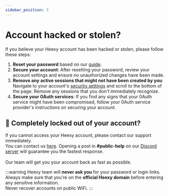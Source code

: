 ---
sidebar_position: 3
---
# Account hacked or stolen?
If you believe your Heexy account has been hacked or stolen, please follow these steps:
1. **Reset your password** based on our [guide](https://docs.heexy.org/account/resetpassword).
2. **Secure your account**: After resetting your password, review your account settings and ensure no unauthorized changes have been made.
3. **Remove any active sessions that might not have been created by you**: Navigate to your account's [security settings](https://account.heexy.org/settings#security) and scroll to the bottom of the page. Remove any sessions that you don't immediately recognize.
4. **Secure your 0Auth services**: If you find any signs that your 0Auth service might have been compromised, follow your 0Auth service provider's instructions on securing your account.


## 🚫 Completely locked out of your account?
If you cannot access your Heexy account, please contact our support immediately. \
You can contact us [here](https://docs.heexy.org/contact). Opening a post in **#public-help** on our [Discord server](https://discord.gg/uWUQKsm2HU) will guarantee you the fastest response. \
\
Our team will get you your account back as fast as possible.

:::warning
Heexy team will **never ask you** for your password or login links. \
Always make sure that you're on the **official Heexy domain** before entering any sensitive information.\
Never recover accounts on public WiFi.
:::

